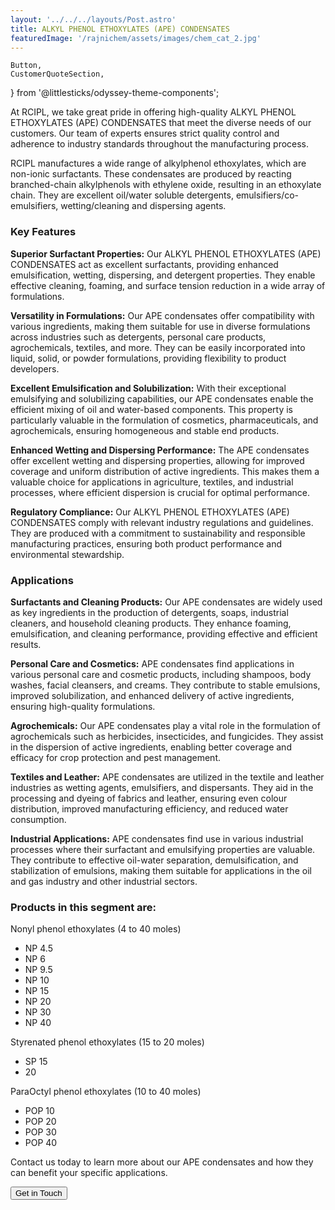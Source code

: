 ```yaml
---
layout: '../../../layouts/Post.astro'
title: ALKYL PHENOL ETHOXYLATES (APE) CONDENSATES
featuredImage: '/rajnichem/assets/images/chem_cat_2.jpg'
---
```

	Button,
	CustomerQuoteSection,
} from '@littlesticks/odyssey-theme-components';


At RCIPL, we take great pride in offering high-quality ALKYL PHENOL ETHOXYLATES (APE) CONDENSATES that meet the diverse needs of our customers. Our team of experts ensures strict quality control and adherence to industry standards throughout the manufacturing process. 

RCIPL manufactures a wide range of alkylphenol ethoxylates, which are non-ionic surfactants. These condensates are produced by reacting branched-chain alkylphenols with ethylene oxide, resulting in an ethoxylate chain. They are excellent oil/water soluble detergents, emulsifiers/co-emulsifiers, wetting/cleaning and dispersing agents.

### Key Features

**Superior Surfactant Properties:** Our ALKYL PHENOL ETHOXYLATES (APE) CONDENSATES act as excellent surfactants, providing enhanced emulsification, wetting, dispersing, and detergent properties. They enable effective cleaning, foaming, and surface tension reduction in a wide array of formulations.

**Versatility in Formulations:** Our APE condensates offer compatibility with various ingredients, making them suitable for use in diverse formulations across industries such as detergents, personal care products, agrochemicals, textiles, and more. They can be easily incorporated into liquid, solid, or powder formulations, providing flexibility to product developers.

**Excellent Emulsification and Solubilization:** With their exceptional emulsifying and solubilizing capabilities, our APE condensates enable the efficient mixing of oil and water-based components. This property is particularly valuable in the formulation of cosmetics, pharmaceuticals, and agrochemicals, ensuring homogeneous and stable end products.

**Enhanced Wetting and Dispersing Performance:** The APE condensates offer excellent wetting and dispersing properties, allowing for improved coverage and uniform distribution of active ingredients. This makes them a valuable choice for applications in agriculture, textiles, and industrial processes, where efficient dispersion is crucial for optimal performance.

**Regulatory Compliance:** Our ALKYL PHENOL ETHOXYLATES (APE) CONDENSATES comply with relevant industry regulations and guidelines. They are produced with a commitment to sustainability and responsible manufacturing practices, ensuring both product performance and environmental stewardship.

### Applications

**Surfactants and Cleaning Products:** Our APE condensates are widely used as key ingredients in the production of detergents, soaps, industrial cleaners, and household cleaning products. They enhance foaming, emulsification, and cleaning performance, providing effective and efficient results.

**Personal Care and Cosmetics:** APE condensates find applications in various personal care and cosmetic products, including shampoos, body washes, facial cleansers, and creams. They contribute to stable emulsions, improved solubilization, and enhanced delivery of active ingredients, ensuring high-quality formulations.

**Agrochemicals:** Our APE condensates play a vital role in the formulation of agrochemicals such as herbicides, insecticides, and fungicides. They assist in the dispersion of active ingredients, enabling better coverage and efficacy for crop protection and pest management.

**Textiles and Leather:** APE condensates are utilized in the textile and leather industries as wetting agents, emulsifiers, and dispersants. They aid in the processing and dyeing of fabrics and leather, ensuring even colour distribution, improved manufacturing efficiency, and reduced water consumption.

**Industrial Applications:** APE condensates find use in various industrial processes where their surfactant and emulsifying properties are valuable. They contribute to effective oil-water separation, demulsification, and stabilization of emulsions, making them suitable for applications in the oil and gas industry and other industrial sectors.

### Products in this segment are:

Nonyl phenol ethoxylates (4 to 40 moles)
- NP 4.5
- NP 6
- NP 9.5
- NP 10
- NP 15
- NP 20
- NP 30
- NP 40

Styrenated phenol ethoxylates (15 to 20 moles)
- SP 15
- 20

ParaOctyl phenol ethoxylates (10 to 40 moles)
- POP 10
- POP 20
- POP 30
- POP 40

Contact us today to learn more about our APE condensates and how they can benefit your specific applications.

<Button href="/rajnichem/company/contact" customIcon>
    <span id="CTA-button-text">Get in Touch</span>
        <Fragment slot="icon">
			<Icon id="CTA-button-icon" name="ic:round-keyboard-arrow-right" />
		</Fragment>
</Button>
